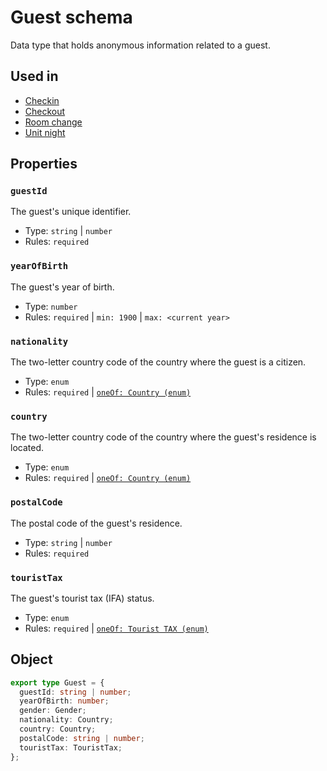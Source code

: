 # Guest schema
Data type that holds anonymous information related to a guest.

## Used in
- [Checkin](/schemas/ntak/checkin#guests)
- [Checkout](/schemas/ntak/checkout#guests)
- [Room change](/schemas/ntak/room-change#guests)
- [Unit night](/schemas/ntak/segments/unit-night#guests)

## Properties
### `guestId`
The guest's unique identifier.
- Type: `string` | `number`
- Rules: `required`

### `yearOfBirth`
The guest's year of birth.
- Type: `number`
- Rules: `required` | `min: 1900` | `max: <current year>`

### `nationality`
The two-letter country code of the country where the guest is a citizen.
- Type: `enum`
- Rules: `required` | [`oneOf: Country (enum)`](/schemas/ntak/enums/country)

### `country`
The two-letter country code of the country where the guest's residence is located.
- Type: `enum`
- Rules: `required` | [`oneOf: Country (enum)`](/schemas/ntak/enums/country)

### `postalCode`
The postal code of the guest's residence.
- Type: `string` | `number`
- Rules: `required`

### `touristTax`
The guest's tourist tax (IFA) status.
- Type: `enum`
- Rules: `required` | [`oneOf: Tourist TAX (enum)`](/schemas/ntak/enums/tourist-tax)

## Object
```ts
export type Guest = {
  guestId: string | number;
  yearOfBirth: number;
  gender: Gender;
  nationality: Country;
  country: Country;
  postalCode: string | number;
  touristTax: TouristTax;
};
```